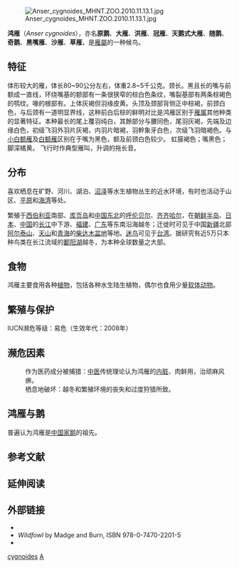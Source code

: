{{Redirect2|鴻雁|北韓提供的一個热带风暴的命名|颱風鴻雁}}
{{noteTA
|1=zh-cn:鸭科; zh-tw:雁鴨科; 
}}
{{speciesbox
| image = Anser cygnoides-Beijing.jpg
| image_caption =
| status = VU
| status_system = IUCN3.1
| status_ref = <ref name=iucn>{{cite journal | authors = BirdLife International.| title = ''Anser cygnoid'' | journal = [[IUCN_Red_List_of_Threatened_Species|IUCN Red List of Threatened Species]] | volume= 2016| page = e.T22679869A92832782 | year = 2016| doi = 10.2305/IUCN.UK.2016-3.RLTS.T22679869A92832782.en }}</ref>
| genus = Anser
| species = cygnoides
| authority = ([[Carl_Linnaeus|Linnaeus]], [[自然系统第十版|1758]])
| subdivision_ranks = [[亚种|亚种]]
| subdivision =
''A. c. cygnoides'' <small>([[Carl_Linnaeus|Linnaeus]], 1758)</small><br />
''A. c. domesticus''
| range_map = Anser cygnoides distribution map.png
| range_map_caption = 
| synonyms = *''Anas cygnoides'' {{small|Linnaeus, 1758}}
*''Cycnopsis cygnoides'' <small>(''[[lapsus|lapsus]]'')</small>
*''Cygnopsis cygnoides'' {{small|(Linnaeus, 1758)}}
}}

[[File:Anser_cygnoides_MHNT.ZOO.2010.11.13.1.jpg|thumb]]

'''鸿雁'''（''Anser cygnoides''），亦名'''原鹅'''、'''大雁'''、'''洪雁'''、'''冠雁'''、'''天鹅式大雁'''、'''随鹅'''、'''奇鹅'''、'''黑嘴雁'''、'''沙雁'''、'''草雁'''，是[[雁屬|雁屬]]的一种候鸟。

== 特征 ==
体形较大的雁，体长80~90公分左右，体重2.8~5千公克。颈长。黑且长的嘴与前额成一直线，环绕嘴基的额部有一条很狭窄的棕白色条纹，嘴裂基部有两条棕褐色的鹗纹。喙的根部有{{tsl|en|Beak#Cere||肉瘤}}。上体灰褐但羽缘皮黄。头顶及颈部背侧正中棕褐，前颈白色，与后颈有一道明显界线，这种前白后棕的鲜明对比是鸿雁区别于[[雁属|雁属]]其他种类的显著特征。本种最长的尾上覆羽纯白，其餘部分与腰同色，尾羽灰褐，先端及边缘白色，初级飞羽外羽片灰褐，内羽片暗褐，羽幹象牙白色，次级飞羽暗褐色。与[[小白额雁|小白额雁]]及[[白额雁|白额雁]]区别在于嘴为黑色，额及前颈白色较少。 虹膜褐色；嘴黑色；脚深橘黄。 飞行时作典型雁叫，升调的拖长音。

== 分布 ==
喜欢栖息在旷野、河川、湖泊、[[沼泽|沼泽]]等水生植物丛生的近水环境，有时也活动于山区、[[平原|平原]]和[[海湾|海湾]]等处。

繁殖于[[西伯利亚|西伯利亚]]南部、[[库页岛|库页岛]]和[[中国东北|中国东北]]的[[呼伦贝尔|呼伦贝尔]]、[[齐齐哈尔|齐齐哈尔]]，在[[朝鲜半岛|朝鲜半岛]]、[[日本|日本]]、[[中国|中国]]的[[长江|长江]]中下游、[[福建|福建]]、[[广东|广东]]等东南沿海越冬；迁徙时可见于中国[[新疆|新疆]]北部[[阿尔泰山|阿尔泰山]]、[[天山|天山]]和[[青海|青海]]的[[柴达木盆地|柴达木盆地]]等地。[[迷鸟|迷鸟]]可见于[[台湾|台湾]]。据研究有近5万只本种鸟类在长江流域的[[鄱阳湖|鄱阳湖]]越冬，为本种全球数量之大部。

== 食物 ==
鸿雁主要食用各种[[植物|植物]]，包括各种水生陆生植物，偶尔也食用少量[[软体动物|软体动物]]。

== 繁殖与保护 ==
IUCN濒危等级：易危（生效年代：2008年）

== 濒危因素 ==
:作为医药成分被捕猎：[[中医|中医]]传统理论认为鸿雁的[[内脏|内脏]]、肉鲜用，治顽麻风痹。 
:栖息地破坏：越冬和繁殖环境的丧失和过度狩猎所致。

== 鸿雁与鹅 ==
普遍认为鸿雁是[[鹅|中国家鹅]]的祖先。

==参考文献==
{{reflist}}
== 延伸阅读 ==
{{Wikisource further reading}}
{{commons|Anser cygnoides}}
{{wikispecies|Anser cygnoides}}

== 外部链接 ==
* {{ITIS|ID=175032 |taxon=''Anser cygnoides'' |downloaded=2007年3月22日}}
* ''Wildfowl'' by Madge and Burn, ISBN 978-0-7470-2201-5
* {{cite book | chapterurl=http://www.fao.org/DOCREP/005/Y4359E/y4359e03.htm | title=Goose Production | editor=Buckland, Roger, and Guy, Gérard (ed.). | id=ISBN 978-92-5-104862-7 | origyear=2002 | publisher=Food and Agricultural Organization of the United Nations | location=Rome | chapter=ORIGINS AND BREEDS OF DOMESTIC GEESE | access-date=2006-10-18 | archive-date=2018-01-26 | archive-url=https://web.archive.org/web/20180126105449/http://www.fao.org/docrep/005/Y4359E/y4359e03.htm | dead-url=no }}
{{Taxonbar|from=Q31354}}

[[Category:雁属|cygnoides]]
[[Category:1758年描述的鳥類|A]]
